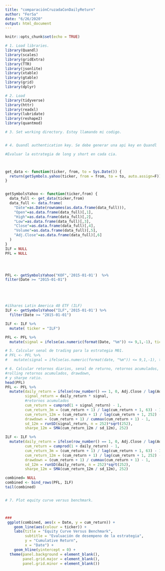 ```yaml
---
title: "comparaciónCruzadaConDailyReturn"
author: "FerSa"
date: "6/26/2020"
output: html_document
---
```


```r
knitr::opts_chunk$set(echo = TRUE)
```

```r
# 1. Load libraries.
library(Quandl)
library(scales)
library(gridExtra)   
library(TTR)
library(jsonlite)
library(xtable)
library(gtable)
library(grid)
library(dplyr)

# 2. Load  
library(tidyverse)
library(httr)
library(readxl)
library(lubridate)
library(reshape2)
library(quantmod)

# 3. Set working directory. Estoy llamando mi codigo. 


# 4. Quandl authentication key. Se debe generar una api key en Quandl

#Evaluar la estrategia de long y short en cada cia.



get_data <- function(ticker, from, to = Sys.Date()) {
  return(getSymbols.yahoo(ticker, from = from, to = to, auto.assign=F))
}


getSymbolsYahoo <- function(ticker,from) {
  data_full <- get_data(ticker,from)
  data_full <- data.frame(
    "Date"=as.Date(rownames(as.data.frame(data_full))),
    "Open"=as.data.frame(data_full)[,1],
    "High"=as.data.frame(data_full)[,2],
    "Low"=as.data.frame(data_full)[,3],
    "Close"=as.data.frame(data_full)[,4],
    "Volume"=as.data.frame(data_full)[,5],
    "Adj.Close"=as.data.frame(data_full)[,6]
  )
}
ILF = NULL
PFL = NULL




PFL <- getSymbolsYahoo("KOF",'2015-01-01')  %>%
filter(Date >= "2015-01-01")





#iShares Latin America 40 ETF (ILF)
ILF <- getSymbolsYahoo("ILF",'2015-01-01') %>% 
  filter(Date >= "2015-01-01")

ILF <- ILF %>%
  mutate( ticker = "ILF")

PFL <- PFL %>%
  mutate(signal = ifelse(as.numeric(format(Date, "%m")) <= 9,1,-1), ticker = "M01")

# 5. Calcular senal de trading para la estrategia M01. 
# PFL <- PFL %>%
#   mutate(signal = ifelse(as.numeric(format(date, "%m")) <= 9,1,-1), ticker = "M01")

# 6. Calcular retornos diarios, senal de returno, retornos acumulados, 
#rolling retornos acumulados, drawdown, 
# y sharpe ratio. 
head(PFL)
PFL <- PFL %>%
  mutate(daily_return = ifelse(row_number() == 1, 0, Adj.Close / lag(Adj.Close, 1) - 1), 
         signal_return = daily_return * signal, 
         #retornos acumulados
         cum_return = cumprod(1 + signal_return) - 1, 
         cum_return_3m = (cum_return + 1) / lag(cum_return + 1, 63) - 1, 
         cum_return_12m = (cum_return + 1) / lag(cum_return + 1, 252) - 1, 
         drawdown = (cum_return + 1) / cummax(cum_return + 1) - 1, 
         sd_12m = runSD(signal_return, n = 252)*sqrt(252), 
         sharpe_12m = SMA(cum_return_12m / sd_12m), 252)

ILF <- ILF %>% 
  mutate(daily_return = ifelse(row_number() == 1, 0, Adj.Close / lag(Adj.Close, 1) - 1), 
         cum_return = cumprod(1 + daily_return) - 1, 
         cum_return_3m = (cum_return + 1) / lag(cum_return + 1, 63) - 1, 
         cum_return_12m = (cum_return + 1) / lag(cum_return + 1, 252) - 1, 
         drawdown = (cum_return + 1) / cummax(cum_return + 1) - 1, 
         sd_12m = runSD(daily_return, n = 252)*sqrt(252), 
         sharpe_12m = SMA(cum_return_12m / sd_12m), 252)

combined= NULL
combined <- bind_rows(PFL, ILF)
tail(combined)


# 7. Plot equity curve versus benchmark.



###
 ggplot(combined, aes(x = Date, y = cum_return)) + 
    geom_line(aes(colour = ticker)) + 
    labs(title = "Equity Curve Versus Benchmark", 
         subtitle = "Evaluación de desempeno de la estrategia", 
         y = "Cumulative Return", 
         x = "Date") + 
    geom_hline(yintercept = 0) + 
  theme(panel.background = element_blank(),
        panel.grid.major = element_blank(),
        panel.grid.minor = element_blank())



```

